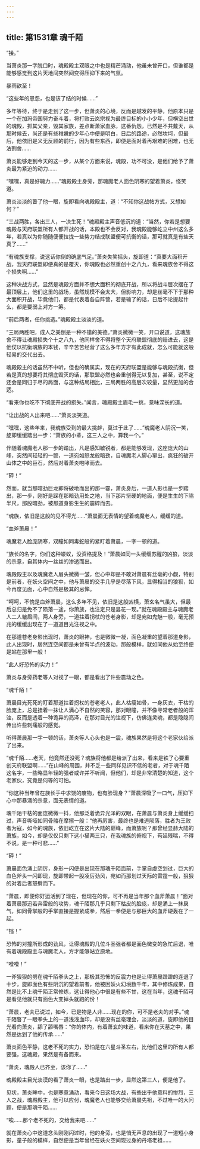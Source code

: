 ```yaml
---
---
---
```

title: 第1531章 魂千陌
---



“接。”

当萧炎那一字脱口时，魂殿殿主双眼之中也是精芒涌动，他虽未曾开口，但谁都是能够感觉到这片天地间突然间变得压抑下来的气氛。

暴雨欲至！

“这些年的恩怨，也是该了结的时候……”

多年等待，终于是走到了这一步，但萧炎的心境，反而是越发的平静，他原本只是一个在加玛帝国努力奋斗着，将打败云岚宗视为最终目标的小小少年，但横空出世的魂殿，抓其父亲，毁其家族，差点断萧家血脉，这番仇怨，已然是不共戴天，从那时候去，尚还是有些稚嫩的少年心中便是明白，日后的路途，必然坎坷，但最后，他依旧是义无反顾的前行，因为有些东西，即便是面对着再艰难的困难，也无法割舍……

萧炎能够走到今天的这一步，从某个方面来说，魂殿，功不可没，是他们给予了萧炎最为紧迫的动力……

“嘿嘿，真是好魄力……”魂殿殿主身旁，那魂魔老人面色阴寒的望着萧炎，怪笑道。

萧炎淡淡的瞥了他一眼，旋即看向魂殿殿主，道：“不知你这战帖方式，又想如何？”

“三战两胜，各出三人，一决生死！”魂殿殿主声音低沉的道：“当然，你若是想要魂殿与天府联盟所有人都开战的话，本殿也不会反对，我魂殿能够屹立中州这么多年，若真以为你随随便便拉拢一些势力结成联盟便可抗衡的话，那可就真是有些天真了……”

“有魂族支撑，说这话你倒的确底气足。”萧炎失笑摇头，旋即道：“真要大面积开战，我天府联盟即便真的是覆灭，你魂殿也必然重创十之八九，看来魂族舍不得这个损失啊……”

这种决战方式，显然是魂殿方面并不想大面积的彻底开战，所以将战斗层次摆在了最顶层上，他们这里的战场，虽然规模不会太大，但影响力，却是丝毫不下于那种大面积开战，毕竟他们，都是代表着各自阵营，若是输了的话，日后不论提起什么，都是要弱上对方一筹。

“前后两者，任你挑选。”魂殿殿主淡淡的道。

“三局两胜吧，成人之美倒是一种不错的美德。”萧炎微微一笑，开口说道，这魂族舍不得让魂殿损失个十之八九，他同样舍不得将整个天府联盟彻底的赔进去，这是他仗以抗衡魂族的本钱，辛辛苦苦经营了这么多年方才有此成就，怎么可能就这般轻易的交代出去。

魂殿殿主的话虽然不中听，但也的确属实，现在的天府联盟是能够与魂殿抗衡，但若是真的想要将其彻底毁灭的话，那联盟必然也会重创得无以复加，甚至，说不定还会是同归于尽的局面，与这种结局相比，三局两胜的高层次较量，显然更加的合适。

“看来你也吃不下彻底开战的损失。”闻言，魂殿殿主眉毛一挑，意味深长的道。

“让出战的人出来吧……”萧炎淡笑道。

“嘿嘿，这些年来，我魂族受到的最大挑衅，莫过于此了……”魂魔老人阴沉一笑，旋即缓缓踏出一步：“萧族的小辈，这三人之中，算我一个。”

伴随着魂魔老人那一步的踏出，凡是感知敏锐者，都是能够发现，这座庞大的山峰，突然间轻轻的一颤，一道宛如怒龙般暗劲，自魂魔老人脚心窜出，疯狂的破开山体之中的巨石，然后对着萧炎咆哮而去。

“砰！”

然而，就当那暗劲巨龙即将破地而出的那一霎，萧炎身后，一道人影也是一步踏出，那一步，刚好是踩在那暗劲用处之地，当下那片坚硬的地面，便是生生的下陷半尺，那股暗劲，被那道身影生生的震碎而去。

“魂族，依旧是这般的见不得光……”萧晨面无表情的望着魂魔老人，缓缓的道。

“血斧萧晨！”

魂魔老人脸庞阴寒，双瞳如同毒蛇般的紧盯着萧晨，一字一顿的道。

“族长的名字，你们这种蝼蚁，没资格提及！”萧晨如同一头缓缓苏醒的凶狼，淡淡的杀意，自其体内一丝丝的渗透而出。

魂殿殿主以及魂魔老人眉头微微一皱，但心中却是不敢对萧晨有丝毫的小觑，特别是前者，在妖火空间之中，他与萧晨的交手几乎是尽落下风，显得相当的狼狈，如今再度见面，心中自然是极其的忌惮。

“呵呵，不愧是血斧萧晨，这么多年不见，依旧是这般凶横，萧玄名气虽大，但最后总归是免不了陨落一途，你萧族，也注定只是昙花一现。”就在魂殿殿主与魂魔老人二人皱眉间，两人身旁，一道拄着拐杖的苍老身影，却是宛如鬼魅一般，毫无预兆的缓缓出现在了一道道目光注视之中。

在那道苍老身影出现时，萧炎的眼神，也是微微一凝，面色凝重的望着那道身影，此人出现时，居然连空间都是未曾有半点的波动，那般模样，就如同他从始至终便是站在那里一般！

“此人好恐怖的实力！”

萧炎与身旁药老等人对视了一眼，都是看出了许些震动之色。

“魂千陌！”

萧晨目光死死的盯着那道拄着拐杖的苍老老人，此人枯瘦如骨，一身灰衣，干枯的脸庞上，总是挂着一抹让人满心不自然的笑容，那对眼瞳，并不像寻常老者般的浑浊，反而是透着一种诡异的亮泽，在那对目光的注视下，仿佛连灵魂，都是隐隐间传出许些刺痛般的感觉。

听得萧晨那一字一顿的话，萧炎等人心头也是一震，魂族果然是将这个老家伙给派了出来。

“魂千陌……老天，他竟然还没死？魂族将他都是给派了出来，看来是铁了心要重创天府联盟啊……”在山峰的周围，并不乏一些同样见识不低的老者，对于魂千陌这名字，一些略显年轻的强者或许并不听闻，但他们，却是非常清楚的知道，这个老家伙，究竟是何等的可怕。

“你这种当年曾在族长手中求饶的废物，也有脸现身？”萧晨深吸了一口气，压抑下心中那暴涌的杀意，面无表情的道。

魂千陌干枯的面庞微微一抖，他那泛着诡异光泽的双眼，在萧晨与萧炎身上缓缓扫过，声音嘶哑如同骨骼在摩擦一般：“他再厉害，最终也是难逃陨落，胜者为王败者为寇，如今的魂族，依旧屹立在这片大陆的巅峰，而萧族呢？那曾经显赫大陆的萧族，如今，却是仅仅只剩下这小猫两三只，在我魂族的俯视下，苟延残喘，不得不说，是一种可悲……”

“砰！”

萧晨面色涌上阴厉，身形一闪便是出现在那魂千陌面前，手掌自虚空划过，巨大的血色斧头一闪即现，旋即带起一股凌厉劲风，宛如而那划过天际的雷霆一般，狠狠的对着后者怒劈而下。

“萧晨，即便你好运活到了现在，但现在的你，可不再是当年那个血斧萧晨！”面对着萧晨那迅若奔雷般的攻势，魂千陌那几乎只剩下枯皮的脸庞，却是涌上一抹戾气，如同骨掌般的手掌直接是握紧成拳，然后一拳便是与那巨大的血斧硬轰在了一起。

“铛！”

恐怖的对撞所形成的劲风，让得魂殿的几位斗圣强者都是面色微变的急忙后退，唯有着魂殿殿主与魂魔老人，方才能够站立原地。

“噔噔！”

一斧狠狠的劈在魂千陌拳头之上，那极其恐怖的反震力也是让得萧晨蹬蹬的连退了十步，旋即面色有些阴沉的望着前者，他被困妖火幻境数千年，其中修炼成果，自然是比不上魂千陌正常修炼，这让得他心中很是有些不甘，这在当年，这魂千陌可是看见他就只有面色大变掉头就跑的份！

“萧晨，老夫已说过，如今，已是物是人非……现在的你，可不是老夫的对手。”魂千陌瞥了一眼拳头上的一道浅浅血印，却是没有丝毫理会，淡淡的道，旋即他的目光看向萧炎，舔了舔嘴唇：“你的体内，有着萧玄的味道，看来你在天墓之中，果然是达到了他的传承……”

萧炎面色平静，这老不死的实力，恐怕是在六星斗圣左右，比他们这里的所有人都要强，这魂殿，果然是有备而来。

“萧炎，魂殿人已齐至，该你了……”

魂殿殿主目光淡漠的看了萧炎一眼，也是踏出一步，显然这第三人，便是他了。

见状，萧炎眸中，也是寒意涌动，看来今日这场大战，有些出乎他意料的惨烈，三人之战，魂殿殿主，他可以应付，魂魔老人也能够交给萧晨先祖，不过唯一的大问题，便是那魂千陌……

“唉……那个老不死的，交给我来吧……”

就在萧炎心中这道念头刚刚闪过时，他的身旁，也是悄无声息的出现了一道短小身影，童子般的模样，自然便是当年曾经在妖火空间现过身的丹塔老祖……